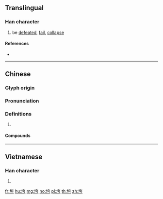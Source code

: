 {{character info/new}}
==Translingual==

===Han character===
{{Han char|rn=32|rad=土|as=06|sn=9|four=44127|canj=GKMS|ids=⿰土夸}}

# be [[defeated]], [[fail]], [[collapse]]

====References====
* {{Han ref|kx=0228.291|hdz=10438.030|uh=57AE|ud=22446|bh=ABB1|bd=43953}}

----

==Chinese==
{{zh-forms}}

===Glyph origin===
{{Han etym}}

===Pronunciation===
{{zh-pron
|m=kuǎ
|c=kwaa1
|h=pfs=
|md=
|mn=
|w=
|mc=
|oc=y
|cat=
}}

===Definitions===
{{zh-hanzi}}

# {{rfdef|lang=zh}}

====Compounds====
{{zh-der|垮臺|打垮|拖垮|累垮}}

----

==Vietnamese==

===Han character===
{{vi-hantu|[[khoai]]|rs=土06}}

# {{defn|lang=vi|sort=土06}}

[[fr:垮]]
[[hu:垮]]
[[mg:垮]]
[[no:垮]]
[[pl:垮]]
[[th:垮]]
[[zh:垮]]